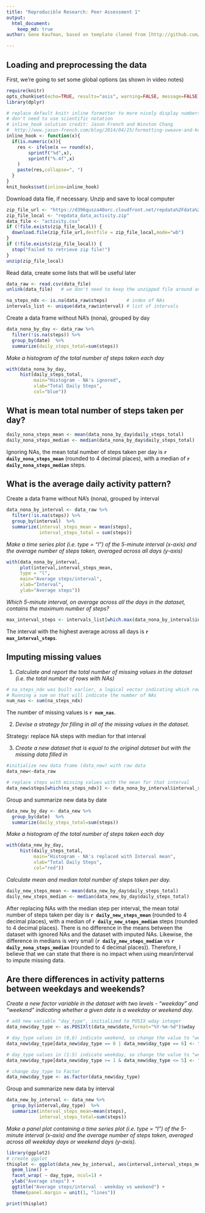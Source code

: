 ```yaml
---
title: "Reproducible Research: Peer Assessment 1"
output: 
  html_document:
    keep_md: true
author: Gene Kaufman, based on template cloned from [http://github.com/rdpeng/RepData_PeerAssessment1](http://github.com/rdpeng/RepData_PeerAssessment1)

---
```

## Loading and preprocessing the data
First, we're going to set some global options (as shown in video notes)
```r
require(knitr)
opts_chunk$set(echo=TRUE, results="asis", warning=FALSE, message=FALSE)
library(dplyr)

# replace default knitr inline formatter to more nicely display numbers that
# don't need to use scientific notation
# inline_hook solution credit: Jason French and Winston Chang
#  http://www.jason-french.com/blog/2014/04/25/formatting-sweave-and-knitr-output-for-2-digits/
inline_hook <- function(x){
  if(is.numeric(x)){
    res <- ifelse(x == round(x),
        sprintf("%d",x),
        sprintf("%.4f",x)
    )
    paste(res,collapse=", ")
  }
}
knit_hooks$set(inline=inline_hook)
```

Download data file, if necessary. Unzip and save to local computer
```r
zip_file_url <- "https://d396qusza40orc.cloudfront.net/repdata%2Fdata%2Factivity.zip"
zip_file_local <- "repdata_data_activity.zip"
data_file <- "activity.csv"
if (!file.exists(zip_file_local)) {
  download.file(zip_file_url,destfile = zip_file_local,mode="wb")
}
if (!file.exists(zip_file_local)) {
  stop("Failed to retrieve zip file!")
}
unzip(zip_file_local)
```

Read data, create some lists that will be useful later
```r
data_raw <- read.csv(data_file)
unlink(data_file)	# we don't need to keep the unzipped file around any longer

na_steps_ndx <- is.na(data_raw$steps)		# index of NAs
intervals_list <- unique(data_raw$interval)	# list of intervals
```


Create a data frame without NA's (nona), grouped by day
```r
data_nona_by_day <- data_raw %>%
  filter(!is.na(steps)) %>%
  group_by(date)  %>%
  summarize(daily_steps_total=sum(steps))
```

*Make a histogram of the total number of steps taken each day*
```r
with(data_nona_by_day,
     hist(daily_steps_total,
          main="Histogram - NA's ignored",
          xlab="Total Daily Steps",
          col="blue"))
```

## What is mean total number of steps taken per day?

```r
daily_nona_steps_mean <- mean(data_nona_by_day$daily_steps_total)
daily_nona_steps_median <- median(data_nona_by_day$daily_steps_total)
```

Ignoring NAs, the mean total number of steps taken per day is **`r daily_nona_steps_mean`** (rounded to 4 decimal places), with a median of **`r daily_nona_steps_median`** steps.

          
## What is the average daily activity pattern?

Create a data frame without NA's (nona), grouped by interval
```r
data_nona_by_interval <- data_raw %>%
  filter(!is.na(steps)) %>%
  group_by(interval)  %>%
  summarize(interval_steps_mean = mean(steps),
            interval_steps_total = sum(steps))
```

*Make a time series plot (i.e. type = "l") of the 5-minute interval (x-axis) and the average number of steps taken, averaged across all days (y-axis)*
```r
with(data_nona_by_interval,
     plot(interval,interval_steps_mean, 
     type = "l",
     main="Average steps/interval",
     xlab="Interval",
     ylab="Average steps"))
```

*Which 5-minute interval, on average across all the days in the dataset, contains the maximum number of steps?*
```r
max_interval_steps <- intervals_list[which.max(data_nona_by_interval$interval_steps_total)]
```
The interval with the highest average across all days is **`r max_interval_steps`**.

## Imputing missing values

1. *Calculate and report the total number of missing values in the dataset (i.e. the total number of rows with NAs)*
```r
# na_steps_ndx was built earlier, a logical vector indicating which rows had NAs. 
# Running a sum on that will indicate the number of NAs
num_nas <- sum(na_steps_ndx)
```

The number of missing values is **`r num_nas`**.

2. *Devise a strategy for filling in all of the missing values in the dataset.*

Strategy: replace NA steps with median for that interval

3. *Create a new dataset that is equal to the original dataset but with the missing data filled in*
```r
#initialize new data frame (data_new) with raw data
data_new<-data_raw

# replace steps with missing values with the mean for that interval
data_new$steps[which(na_steps_ndx)] <- data_nona_by_interval$interval_steps_mean[match(data_new$interval[which(na_steps_ndx)],intervals_list)]
```

Group and summarize new data by date
```r
data_new_by_day <- data_new %>%
  group_by(date)  %>%
  summarize(daily_steps_total=sum(steps))
```

*Make a histogram of the total number of steps taken each day*
```r
with(data_new_by_day,
     hist(daily_steps_total,
          main="Histogram - NA's replaced with Interval mean",
          xlab="Total Daily Steps",
          col="red"))
```

*Calculate mean and median total number of steps taken per day.*
```r
daily_new_steps_mean <- mean(data_new_by_day$daily_steps_total)
daily_new_steps_median <- median(data_new_by_day$daily_steps_total)
```

After replacing NAs with the median step per interval, the mean total number of steps taken per day is **`r daily_new_steps_mean`** (rounded to 4 decimal places), with a median of **`r daily_new_steps_median`** steps (rounded to 4 decimal places). There is no difference in the means between the dataset with ignored NAs and the dataset with imputed NAs. Likewise, the difference in medians is very small (**`r daily_new_steps_median`** vs **`r daily_nona_steps_median`** (rounded to 4 decimal places)). Therefore, I believe that we can state that there is no impact when using mean/interval to impute missing data.


## Are there differences in activity patterns between weekdays and weekends?

*Create a new factor variable in the dataset with two levels - "weekday" and "weekend" indicating whether a given date is a weekday or weekend day.*
```r
# add new variable "day_type", initialized to POSIX wday integer
data_new$day_type <- as.POSIXlt(data_new$date,format="%Y-%m-%d")$wday

# day_type values in (0,6) indicate weekend, so change the value to "weekend"
data_new$day_type[data_new$day_type == 0 | data_new$day_type == 6] <- "weekend"

# day_type values in (1:5) indicate weekday, so change the value to "weekday"
data_new$day_type[data_new$day_type >= 1 & data_new$day_type <= 5] <- "weekday"

# change day_type to Factor
data_new$day_type <- as.factor(data_new$day_type)
```

Group and summarize new data by interval
```r
data_new_by_interval <- data_new %>%
  group_by(interval,day_type)  %>%
  summarize(interval_steps_mean=mean(steps),
            interval_steps_total=sum(steps))
```

*Make a panel plot containing a time series plot (i.e. type = "l") of the 5-minute interval (x-axis) and the average number of steps taken, averaged across all weekday days or weekend days (y-axis).*
```r
library(ggplot2)
# create ggplot
thisplot <- ggplot(data_new_by_interval, aes(interval,interval_steps_mean)) +
  geom_line() +
  facet_wrap( ~ day_type, ncol=1) +
  ylab("Average steps") +
  ggtitle("Average steps/interval - weekday vs weekend") +
  theme(panel.margin = unit(1, "lines"))

print(thisplot)
```

